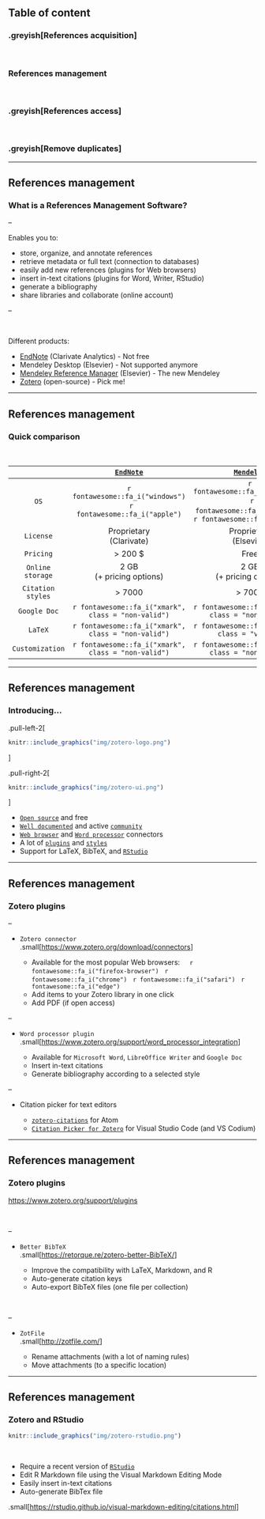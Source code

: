 ## Table of content


### .greyish[References acquisition]

<br>

### References management

<br>

### .greyish[References access]

<br>

### .greyish[Remove duplicates]

---

## References management

### What is a References Management Software?

--

Enables you to:

- store, organize, and annotate references
- retrieve metadata or full text (connection to databases)
- easily add new references (plugins for Web browsers)
- insert in-text citations (plugins for Word, Writer, RStudio)
- generate a bibliography
- share libraries and collaborate (online account)

--

<br />

Different products:

- [EndNote](https://endnote.com/) (Clarivate Analytics) - Not free
- Mendeley Desktop (Elsevier) - Not supported anymore
- [Mendeley Reference Manager](https://www.mendeley.com/reference-management/reference-manager) (Elsevier) - The new Mendeley
- [Zotero](https://www.zotero.org/) (open-source) - Pick me!

---

## References management

### Quick comparison

<br>

|                   |                 [`EndNote`](https://endnote.com/)                 |           [`Mendeley`](https://www.mendeley.com/reference-management/reference-manager)            |                                [`Zotero`](https://www.zotero.org/)                                 |
|:----------------:|:----------------------:|:----------------:|:------------------:|
|       `OS`        | `r fontawesome::fa_i("windows")`   `r fontawesome::fa_i("apple")` | `r fontawesome::fa_i("windows")`   `r fontawesome::fa_i("apple")`   `r fontawesome::fa_i("linux")` | `r fontawesome::fa_i("windows")`   `r fontawesome::fa_i("apple")`   `r fontawesome::fa_i("linux")` |
|     `License`     |                    Proprietary<br>(Clarivate)                     |                                     Proprietary<br>(Elsevier)                                      |                                       Open source<br>(AGPL)                                        |
|     `Pricing`     |                             \> 200 $                             |                                                Free                                                |                                                Free                                                |
| `Online storage`  |                    2 GB<br>(+ pricing options)                     |                                     2 GB<br>(+ pricing options)                                     |                                   300 MB<br>(+ pricing options)                                    |
| `Citation styles` |                              \> 7000                              |                                              \> 7000                                               |                                             \> 10,000                                              |
|   `Google Doc`    |        `r fontawesome::fa_i("xmark", class = "non-valid")`        |                        `r fontawesome::fa_i("xmark", class = "non-valid")`                         |                          `r fontawesome::fa_i("check", class = "valid")`                           |
|      `LaTeX`      |        `r fontawesome::fa_i("xmark", class = "non-valid")`        |                          `r fontawesome::fa_i("check", class = "valid")`                           |                          `r fontawesome::fa_i("check", class = "valid")`                           |
|  `Customization`  |        `r fontawesome::fa_i("xmark", class = "non-valid")`        |                        `r fontawesome::fa_i("xmark", class = "non-valid")`                         |                          `r fontawesome::fa_i("check", class = "valid")`                           |

---

## References management

### Introducing...

.pull-left-2[
```r
knitr::include_graphics("img/zotero-logo.png")
```
]

.pull-right-2[
```r
knitr::include_graphics("img/zotero-ui.png")
```
]

- [`Open source`](https://github.com/zotero/zotero) and free
- [`Well documented`](https://www.zotero.org/support/) and active [`community`](https://forums.zotero.org/discussions)
- [`Web browser`](https://www.zotero.org/download/connectors) and [`Word processor`](https://www.zotero.org/support/word_processor_integration) connectors
- A lot of [`plugins`](https://www.zotero.org/support/plugins) and [`styles`](https://www.zotero.org/styles)
- Support for LaTeX, BibTeX, and [`RStudio`](https://rstudio.github.io/visual-markdown-editing/citations.html)

---

## References management

### Zotero plugins

--

- `Zotero connector`<br> .small[<https://www.zotero.org/download/connectors>]

  - Available for the most popular Web browsers:  
  &nbsp; `r fontawesome::fa_i("firefox-browser")`
  &nbsp; `r fontawesome::fa_i("chrome")`
  &nbsp; `r fontawesome::fa_i("safari")`
  &nbsp; `r fontawesome::fa_i("edge")`
  - Add items to your Zotero library in one click
  - Add PDF (if open access)

--

- `Word processor plugin`<br> .small[<https://www.zotero.org/support/word_processor_integration>]

  - Available for `Microsoft Word`, `LibreOffice Writer` and `Google Doc`
  - Insert in-text citations
  - Generate bibliography according to a selected style

--

- Citation picker for text editors

  - [`zotero-citations`](https://atom.io/packages/zotero-citations) for Atom
  - [`Citation Picker for Zotero`](https://marketplace.visualstudio.com/items?itemName=mblode.zotero) for Visual Studio Code (and VS Codium)

---

## References management

### Zotero plugins

<https://www.zotero.org/support/plugins>

<br>

--

- `Better BibTeX`<br> .small[<https://retorque.re/zotero-better-BibTeX/>]

  - Improve the compatibility with LaTeX, Markdown, and R
  - Auto-generate citation keys
  - Auto-export BibTeX files (one file per collection)

<br>

--

- `ZotFile`<br> .small[<http://zotfile.com/>]

  - Rename attachments (with a lot of naming rules)
  - Move attachments (to a specific location)


---

## References management

### Zotero and RStudio

```r
knitr::include_graphics("img/zotero-rstudio.png")
```

<br>

- Require a recent version of [`RStudio`](https://www.rstudio.com/products/rstudio/)
- Edit R Markdown file using the Visual Markdown Editing Mode
- Easily insert in-text citations
- Auto-generate BibTex file

.small[<https://rstudio.github.io/visual-markdown-editing/citations.html>]
